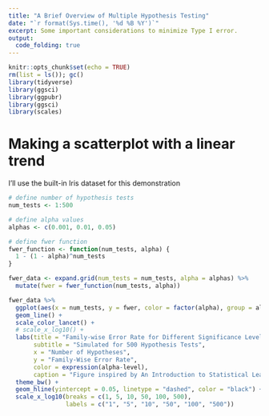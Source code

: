 ```yaml
---
title: "A Brief Overview of Multiple Hypothesis Testing"
date: "`r format(Sys.time(), '%d %B %Y')`"
excerpt: Some important considerations to minimize Type I error.
output:
  code_folding: true
---
```


```r
knitr::opts_chunk$set(echo = TRUE)
rm(list = ls()); gc()
library(tidyverse)
library(ggsci)
library(ggpubr)
library(ggsci)
library(scales)
```

# Making a scatterplot with a linear trend
I'll use the built-in Iris dataset for this demonstration

```r
# define number of hypothesis tests
num_tests <- 1:500

# define alpha values
alphas <- c(0.001, 0.01, 0.05)

# define fwer function
fwer_function <- function(num_tests, alpha) {
  1 - (1 - alpha)^num_tests
}

fwer_data <- expand.grid(num_tests = num_tests, alpha = alphas) %>% 
  mutate(fwer = fwer_function(num_tests, alpha))

fwer_data %>% 
  ggplot(aes(x = num_tests, y = fwer, color = factor(alpha), group = alpha)) +
  geom_line() +
  scale_color_lancet() +
  # scale_x_log10() +
  labs(title = "Family-wise Error Rate for Different Significance Levels",
       subtitle = "Simulated for 500 Hypothesis Tests",
       x = "Number of Hypotheses",
       y = "Family-Wise Error Rate",
       color = expression(alpha-level),
       caption = "Figure inspired by An Introduction to Statistical Learning") +
  theme_bw() +
  geom_hline(yintercept = 0.05, linetype = "dashed", color = "black") +
  scale_x_log10(breaks = c(1, 5, 10, 50, 100, 500),
                labels = c("1", "5", "10", "50", "100", "500"))
```